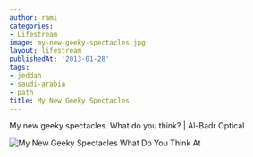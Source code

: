 ```yaml
---
author: rami
categories:
- Lifestream
image: my-new-geeky-spectacles.jpg
layout: lifestream
publishedAt: '2013-01-28'
tags:
- jeddah
- saudi-arabia
- path
title: My New Geeky Spectacles
---
```


My new geeky spectacles. What do you think? | Al-Badr Optical

![My New Geeky Spectacles What Do You Think At](/assets/images/content/lifestream/my-new-geeky-spectacles.jpg)
